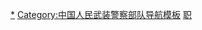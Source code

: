 {{Navbox with collapsible groups
|name = 中国人民武装警察部队司令员
|state = {{{state<includeonly>|autocollapse</includeonly>}}}
|titlestyle = background: #556B2F; color: #ffef41;
|title = [[File:People's Armed Police Flag.svg|23px|中国人民武装警察部队旗|link=中国人民武装警察部队旗]] [[中国人民武装警察部队|<font color="#ffef41">中国人民武装警察部队</font>]][[司令员|<font color="#ffef41">司令员</font>]]
|imageleft = [[File:PAP Badge.png|40px|武警部队徽]]
|image = [[File:Chinese_People%27s_Armed_Police_Force_(CAPF)_cap_insignia.svg|40px|武警帽徽]]

|list1 = ''[[罗瑞卿]]''{{Small|（原[[中国人民解放军公安军|公安军]]）}}{{to}}''[[谢富治]]''{{Small|（原[[中国人民解放军公安军|公安军]]）}}{{to}}[[李刚 (武警)|李刚]]{{to}}[[李连秀]]{{to}}[[周玉书]]{{to}}[[巴忠倓]]{{to}}[[杨国屏]]{{to}}[[吴双战]]{{to}}[[王建平]]{{to}}[[王宁_(上将)|王宁]]{{to}}[[王春宁]]
}}<noinclude>

[[Category:中国人民武装警察部队司令员|*]]
[[Category:中国人民武装警察部队导航模板]]
[[Category:中华人民共和国警官导航模板|职]]
</noinclude>